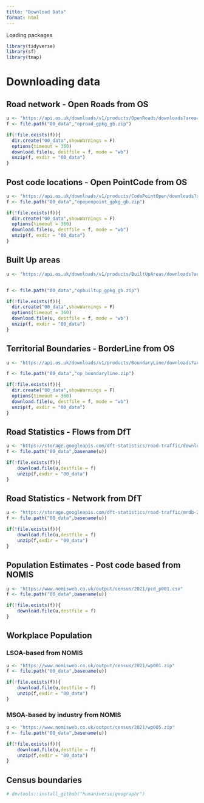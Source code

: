 ```yaml
---
title: "Download Data"
format: html
---
```



Loading packages
```r
library(tidyverse)
library(sf)
library(tmap)
```


# Downloading data

## Road network - Open Roads from OS

```r
u <- "https://api.os.uk/downloads/v1/products/OpenRoads/downloads?area=GB&format=GeoPackage&redirect"
f <- file.path("00_data","oproad_gpkg_gb.zip")

if(!file.exists(f)){
  dir.create("00_data",showWarnings = F)
  options(timeout = 360)
  download.file(u, destfile = f, mode = "wb")
  unzip(f, exdir = "00_data")
}
```

## Post code locations - Open PointCode from OS

```r
u <- "https://api.os.uk/downloads/v1/products/CodePointOpen/downloads?area=GB&format=GeoPackage&redirect"
f <- file.path("00_data","opopenpoint_gpkg_gb.zip")

if(!file.exists(f)){
  dir.create("00_data",showWarnings = F)
  options(timeout = 360)
  download.file(u, destfile = f, mode = "wb")
  unzip(f, exdir = "00_data")
}
```

## Built Up areas

```r
u <- "https://api.os.uk/downloads/v1/products/BuiltUpAreas/downloads?area=GB&format=GeoPackage&redirect"


f <- file.path("00_data","opbuiltup_gpkg_gb.zip")

if(!file.exists(f)){
  dir.create("00_data",showWarnings = F)
  options(timeout = 360)
  download.file(u, destfile = f, mode = "wb")
  unzip(f, exdir = "00_data")
}

```

## Territorial Boundaries - BorderLine from OS

```r
u <- "https://api.os.uk/downloads/v1/products/BoundaryLine/downloads?area=GB&format=GeoPackage&redirect"

f <- file.path("00_data","op_boundaryline.zip")

if(!file.exists(f)){
  dir.create("00_data",showWarnings = F)
  options(timeout = 360)
  download.file(u, destfile = f, mode = "wb")
  unzip(f, exdir = "00_data")
}
```

## Road Statistics - Flows from DfT

```r
u <- "https://storage.googleapis.com/dft-statistics/road-traffic/downloads/data-gov-uk/dft_traffic_counts_aadf.zip"
f <- file.path("00_data",basename(u))

if(!file.exists(f)){
    download.file(u,destfile = f)
    unzip(f,exdir = "00_data")
}
```


## Road Statistics - Network from DfT

```r
u <- "https://storage.googleapis.com/dft-statistics/road-traffic/mrdb-2024.zip"
f <- file.path("00_data",basename(u))

if(!file.exists(f)){
    download.file(u,destfile = f)
    unzip(f,exdir = "00_data")
}
```


## Population Estimates - Post code based from NOMIS

```r
u <- "https://www.nomisweb.co.uk/output/census/2021/pcd_p001.csv"
f <- file.path("00_data",basename(u))

if(!file.exists(f)){
    download.file(u,destfile = f)
}
```

## Workplace Population 

### LSOA-based from NOMIS

```r
u <- "https://www.nomisweb.co.uk/output/census/2021/wp001.zip"
f <- file.path("00_data",basename(u))

if(!file.exists(f)){
    download.file(u,destfile = f)
    unzip(f,exdir = "00_data")
}
```

### MSOA-based by industry from NOMIS

```r
u <- "https://www.nomisweb.co.uk/output/census/2021/wp005.zip"
f <- file.path("00_data",basename(u))

if(!file.exists(f)){
    download.file(u,destfile = f)
    unzip(f,exdir = "00_data")
}
```

## Census boundaries

```r
# devtools::install_github("humaniverse/geographr")
```
